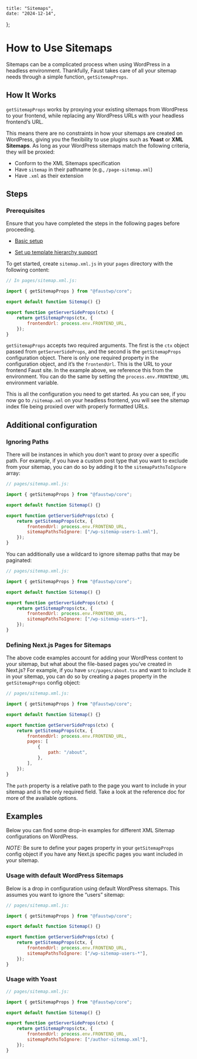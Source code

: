 	title: "Sitemaps",
	date: "2024-12-14",
};

# How to Use Sitemaps

Sitemaps can be a complicated process when using WordPress in a headless environment. Thankfully, Faust takes care of all your sitemap needs through a simple function, `getSitemapProps`.

## How It Works

`getSitemapProps` works by proxying your existing sitemaps from WordPress to your frontend, while replacing any WordPress URLs with your headless frontend’s URL.

This means there are no constraints in how your sitemaps are created on WordPress, giving you the flexibility to use plugins such as **Yoast** or **XML Sitemaps**. As long as your WordPress sitemaps match the following criteria, they will be proxied:

- Conform to the XML Sitemaps specification
- Have `sitemap` in their pathname (e.g., `/page-sitemap.xml`)
- Have `.xml` as their extension

## Steps

### Prerequisites

Ensure that you have completed the steps in the following pages before proceeding.

- [Basic setup](/docs/how-to/basic-setup)

- [Set up template hierarchy support](/docs/how-to/template-hierarchy/)

To get started, create `sitemap.xml.js` in your `pages` directory with the following content:

```javascript
// In pages/sitemap.xml.js:

import { getSitemapProps } from "@faustwp/core";

export default function Sitemap() {}

export function getServerSideProps(ctx) {
	return getSitemapProps(ctx, {
		frontendUrl: process.env.FRONTEND_URL,
	});
}
```

`getSitemapProps` accepts two required arguments. The first is the `ctx` object passed from `getServerSideProps`, and the second is the `getSitemapProps` configuration object. There is only one required property in the configuration object, and it’s the `frontendUrl`. This is the URL to your frontend Faust site. In the example above, we reference this from the environment. You can do the same by setting the `process.env.FRONTEND_URL` environment variable.

This is all the configuration you need to get started. As you can see, if you now go to `/sitemap.xml` on your headless frontend, you will see the sitemap index file being proxied over with properly formatted URLs.

## Additional configuration

### Ignoring Paths

There will be instances in which you don’t want to proxy over a specific path. For example, if you have a custom post type that you want to exclude from your sitemap, you can do so by adding it to the `sitemapPathsToIgnore` array:

```javascript
// pages/sitemap.xml.js:

import { getSitemapProps } from "@faustwp/core";

export default function Sitemap() {}

export function getServerSideProps(ctx) {
	return getSitemapProps(ctx, {
		frontendUrl: process.env.FRONTEND_URL,
		sitemapPathsToIgnore: ["/wp-sitemap-users-1.xml"],
	});
}
```

You can additionally use a wildcard to ignore sitemap paths that may be paginated:

```javascript
// pages/sitemap.xml.js:

import { getSitemapProps } from "@faustwp/core";

export default function Sitemap() {}

export function getServerSideProps(ctx) {
	return getSitemapProps(ctx, {
		frontendUrl: process.env.FRONTEND_URL,
		sitemapPathsToIgnore: ["/wp-sitemap-users-*"],
	});
}
```

### Defining Next.js Pages for Sitemaps

The above code examples account for adding your WordPress content to your sitemap, but what about the file-based pages you’ve created in Next.js? For example, if you have `src/pages/about.tsx` and want to include it in your sitemap, you can do so by creating a pages property in the `getSitemapProps` config object:

```javascript
// pages/sitemap.xml.js:

import { getSitemapProps } from "@faustwp/core";

export default function Sitemap() {}

export function getServerSideProps(ctx) {
	return getSitemapProps(ctx, {
		frontendUrl: process.env.FRONTEND_URL,
		pages: [
			{
				path: "/about",
			},
		],
	});
}
```

The `path` property is a relative path to the page you want to include in your sitemap and is the only required field. Take a look at the reference doc for more of the available options.

## Examples

Below you can find some drop-in examples for different XML Sitemap configurations on WordPress.

_NOTE:_ Be sure to define your pages property in your `getSitemapProps` config object if you have any Next.js specific pages you want included in your sitemap.

### Usage with default WordPress Sitemaps

Below is a drop in configuration using default WordPress sitemaps. This assumes you want to ignore the “users” sitemap:

```javascript
// pages/sitemap.xml.js:

import { getSitemapProps } from "@faustwp/core";

export default function Sitemap() {}

export function getServerSideProps(ctx) {
	return getSitemapProps(ctx, {
		frontendUrl: process.env.FRONTEND_URL,
		sitemapPathsToIgnore: ["/wp-sitemap-users-*"],
	});
}
```

### Usage with Yoast

```javascript
// pages/sitemap.xml.js:

import { getSitemapProps } from "@faustwp/core";

export default function Sitemap() {}

export function getServerSideProps(ctx) {
	return getSitemapProps(ctx, {
		frontendUrl: process.env.FRONTEND_URL,
		sitemapPathsToIgnore: ["/author-sitemap.xml"],
	});
}
```
